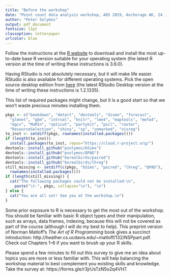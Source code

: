 ```yaml
---
title: "Before the workshop"
date: "Point count data analysis workshop, AOS 2019, Anchorage AK, 24 June 2019"
author: "Peter Solymos"
output: pdf_document
fontsize: 11pt
classoption: letterpaper
urlcolor: blue
---
```


Follow the instructions at the [R website](http://cran.r-project.org) to download and install
the most up-to-date base R version suitable for your operating system 
(the latest R version at the time of writing these instructions is 3.6.0).

Having RStudio is not absolutely necessary, but it will make life easier. 
RStudio is also available for different operating systems. 
Pick the open source desktop edition from [here](http://www.rstudio.com/products/rstudio/download/) 
(the latest RStudio Desktop version at the time of writing these instructions is 1.2.1335).

This list of required packages might change, 
but it is a good start so that we won't waste
precious minutes installing them.

```r
pkgs <- c("bookdown", "detect", "devtools", "dismo", "forecast", 
  "glmnet", "gbm", "intrval", "knitr", "lme4", "maptools", "mefa4", 
  "mgcv", "MuMIn", "opticut", "partykit", "pscl", "raster", 
  "ResourceSelection", "shiny", "sp", "unmarked", "visreg")
to_inst <- setdiff(pkgs, rownames(installed.packages()))
if (length(to_inst))
  install.packages(to_inst, repos="https://cloud.r-project.org/")
devtools::install_github("psolymos/bSims")
devtools::install_github("psolymos/QPAD")
devtools::install_github("borealbirds/paired")
devtools::install_github("borealbirds/lhreg")
still_missing <- setdiff(c(pkgs, "bSims", "paired", "lhreg", "QPAD"), 
  rownames(installed.packages()))
if (length(still_missing)) {
  cat("The following packages could not be installed:\n",
    paste("\t-", pkgs, collapse="\n"), "\n")
} else {
  cat("You are all set! See you at the workshop.\n")
}
```

Some prior exposure to R is necessary to get the most out of the workshop.
You should be familiar with basic R object types and their manipulation, 
such as arrays, data frames, indexing, because this will not be
covered as part of the course (although I will do my best to help).
This preprint version of Norman Matloff's _The Art of R Programming_ book
gives a succinct introduction:
http://heather.cs.ucdavis.edu/~matloff/132/NSPpart.pdf. 
Check out Chapters 1--6 if you want to brush up your R skills.

Please spend a few minutes to fill out this survey to give me an idea
about topics you are more or less familiar with.
This will help balancing the workshop material to best
complement you existing skills and knowledge.
Take the survey at: https://forms.gle/r3jrUsTzN5o2q4VH7.

